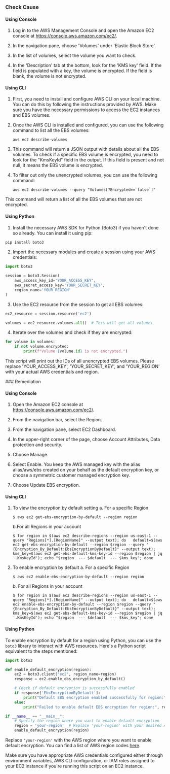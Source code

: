 

<Tabs><Tab title='Cause'>
### Check Cause

#### Using Console

1. Log in to the AWS Management Console and open the Amazon EC2 console at https://console.aws.amazon.com/ec2/.

2. In the navigation pane, choose 'Volumes' under 'Elastic Block Store'.

3. In the list of volumes, select the volume you want to check.

4. In the 'Description' tab at the bottom, look for the 'KMS key' field. If the field is populated with a key, the volume is encrypted. If the field is blank, the volume is not encrypted.

#### Using CLI

1. First, you need to install and configure AWS CLI on your local machine. You can do this by following the instructions provided by AWS. Make sure you have the necessary permissions to access the EC2 instances and EBS volumes.

2. Once the AWS CLI is installed and configured, you can use the following command to list all the EBS volumes:

   ```
   aws ec2 describe-volumes
   ```

3. This command will return a JSON output with details about all the EBS volumes. To check if a specific EBS volume is encrypted, you need to look for the "KmsKeyId" field in the output. If this field is present and not null, it means the EBS volume is encrypted.

4. To filter out only the unencrypted volumes, you can use the following command:

   ```
   aws ec2 describe-volumes --query "Volumes[?Encrypted==`false`]"
   ```

This command will return a list of all the EBS volumes that are not encrypted.

#### Using Python

1. Install the necessary AWS SDK for Python (Boto3) if you haven't done so already. You can install it using pip:

```python
pip install boto3
```

2. Import the necessary modules and create a session using your AWS credentials:

```python
import boto3

session = boto3.Session(
    aws_access_key_id='YOUR_ACCESS_KEY',
    aws_secret_access_key='YOUR_SECRET_KEY',
    region_name='YOUR_REGION'
)
```

3. Use the EC2 resource from the session to get all EBS volumes:

```python
ec2_resource = session.resource('ec2')

volumes = ec2_resource.volumes.all()  # This will get all volumes
```

4. Iterate over the volumes and check if they are encrypted:

```python
for volume in volumes:
    if not volume.encrypted:
        print(f"Volume {volume.id} is not encrypted.")
```

This script will print out the IDs of all unencrypted EBS volumes. Please replace 'YOUR_ACCESS_KEY', 'YOUR_SECRET_KEY', and 'YOUR_REGION' with your actual AWS credentials and region.

</Tab>

<Tab title='Remediation'>
### Remediation

#### Using Console

1. Open the Amazon EC2 console at https://console.aws.amazon.com/ec2/.

2. From the navigation bar, select the Region.

3. From the navigation pane, select EC2 Dashboard.

4. In the upper-right corner of the page, choose Account Attributes, Data protection and security.

5. Choose Manage.

6. Select Enable. You keep the AWS managed key with the alias alias/aws/ebs created on your behalf as the default encryption key, or choose a symmetric customer managed encryption key.

7. Choose Update EBS encryption.

#### Using CLI

1. To view the encryption by default setting
   a. For a specific Region
      ```
      $ aws ec2 get-ebs-encryption-by-default --region region
      ```
   b.For all Regions in your account
     ```
     $ for region in $(aws ec2 describe-regions --region us-east-1 --query "Regions[*].[RegionName]" --output text); do   default=$(aws ec2 get-ebs-encryption-by-default --region $region --query "{Encryption_By_Default:EbsEncryptionByDefault}" --output text); kms_key=$(aws ec2 get-ebs-default-kms-key-id --region $region | jq '.KmsKeyId'); echo "$region  --- $default  --- $kms_key"; done
     ```
2. To enable encryption by default
   a. For a specific Region
      ```
      $ aws ec2 enable-ebs-encryption-by-default --region region
      ```
   b. For all Regions in your account
      ```
      $ for region in $(aws ec2 describe-regions --region us-east-1 --query "Regions[*].[RegionName]" --output text); do   default=$(aws ec2 enable-ebs-encryption-by-default --region $region --query "{Encryption_By_Default:EbsEncryptionByDefault}" --output text); kms_key=$(aws ec2 get-ebs-default-kms-key-id --region $region | jq '.KmsKeyId'); echo "$region  --- $default  --- $kms_key"; done
      ```

#### Using Python

To enable encryption by default for a region using Python, you can use the `boto3` library to interact with AWS resources. Here's a Python script equivalent to the steps mentioned:

```python
import boto3

def enable_default_encryption(region):
    ec2 = boto3.client('ec2', region_name=region)
    response = ec2.enable_ebs_encryption_by_default()

    # Check if default encryption is successfully enabled
    if response['EbsEncryptionByDefault']:
        print("Default EBS encryption enabled successfully for region:", region)
    else:
        print("Failed to enable default EBS encryption for region:", region)

if __name__ == "__main__":
    # Specify the region where you want to enable default encryption
    region = 'your-region'  # Replace 'your-region' with your desired AWS region
    enable_default_encryption(region)
```

Replace `'your-region'` with the AWS region where you want to enable default encryption. You can find a list of AWS region codes [here](https://docs.aws.amazon.com/general/latest/gr/rande.html#regional-endpoints).

Make sure you have appropriate AWS credentials configured either through environment variables, AWS CLI configuration, or IAM roles assigned to your EC2 instance if you're running this script on an EC2 instance.
</Tab>
</Tabs>